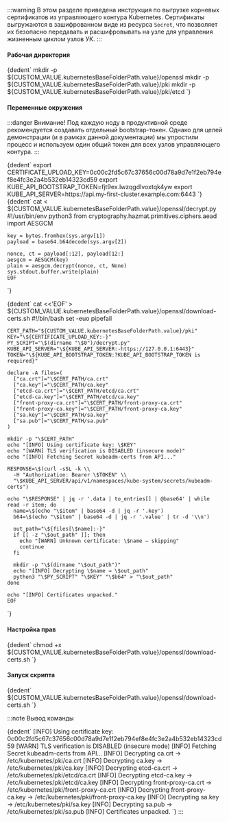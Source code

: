 

:::warning
В этом разделе приведена инструкция по выгрузке корневых сертификатов из управляющего контура Kubernetes. Сертификаты выгружаются в зашифрованном виде из ресурса `Secret`, что позволяет их безопасно передавать и расшифровывать на узле для управления жизненным циклом узлов УК.
:::

<h4>Рабочая директория</h4>
<CodeBlock language="bash">
  {dedent`
    mkdir -p ${CUSTOM_VALUE.kubernetesBaseFolderPath.value}/openssl
    mkdir -p ${CUSTOM_VALUE.kubernetesBaseFolderPath.value}/pki
    mkdir -p ${CUSTOM_VALUE.kubernetesBaseFolderPath.value}/pki/etcd
  `}
</CodeBlock>

<h4>Переменные окружения</h4>

:::danger Внимание!
  Под каждую ноду в продуктивной среде рекомендуется создавать отдельный bootstrap-токен.
  Однако для целей демонстрации (и в рамках данной документации) мы упростили процесс и используем один общий токен для всех узлов управляющего контура.
:::

<CodeBlock language="bash">
  {dedent`
    export CERTIFICATE_UPLOAD_KEY=0c00c2fd5c67c37656c00d78a9d7e1f2eb794ef8e4fc3e2a4b532eb14323cd59
    export KUBE_API_BOOTSTRAP_TOKEN=fjt9ex.lwzqgdlvoxtqk4yw
    export KUBE_API_SERVER=https://api.my-first-cluster.example.com:6443
  `}
</CodeBlock>

<CodeBlock language="bash">
  {dedent`
    cat <<EOF > ${CUSTOM_VALUE.kubernetesBaseFolderPath.value}/openssl/decrypt.py
    #!/usr/bin/env python3
    from cryptography.hazmat.primitives.ciphers.aead import AESGCM

    key = bytes.fromhex(sys.argv[1])
    payload = base64.b64decode(sys.argv[2])

    nonce, ct = payload[:12], payload[12:]
    aesgcm = AESGCM(key)
    plain = aesgcm.decrypt(nonce, ct, None)
    sys.stdout.buffer.write(plain)
    EOF

`}

</CodeBlock>

<CodeBlock language="bash">
  {dedent`
    cat <<'EOF' > ${CUSTOM_VALUE.kubernetesBaseFolderPath.value}/openssl/download-certs.sh
    #!/bin/bash
    set -euo pipefail

    CERT_PATH="${CUSTOM_VALUE.kubernetesBaseFolderPath.value}/pki"
    KEY="\${CERTIFICATE_UPLOAD_KEY:-}"
    PY_SCRIPT="\$(dirname "\$0")/decrypt.py"
    KUBE_API_SERVER="\${KUBE_API_SERVER:-https://127.0.0.1:6443}"
    TOKEN="\${KUBE_API_BOOTSTRAP_TOKEN:?KUBE_API_BOOTSTRAP_TOKEN is required}"

    declare -A files=(
      ["ca.crt"]="\$CERT_PATH/ca.crt"
      ["ca.key"]="\$CERT_PATH/ca.key"
      ["etcd-ca.crt"]="\$CERT_PATH/etcd/ca.crt"
      ["etcd-ca.key"]="\$CERT_PATH/etcd/ca.key"
      ["front-proxy-ca.crt"]="\$CERT_PATH/front-proxy-ca.crt"
      ["front-proxy-ca.key"]="\$CERT_PATH/front-proxy-ca.key"
      ["sa.key"]="\$CERT_PATH/sa.key"
      ["sa.pub"]="\$CERT_PATH/sa.pub"
    )

    mkdir -p "\$CERT_PATH"
    echo "[INFO] Using certificate key: \$KEY"
    echo "[WARN] TLS verification is DISABLED (insecure mode)"
    echo "[INFO] Fetching Secret kubeadm-certs from API..."

    RESPONSE=\$(curl -sSL -k \\
      -H "Authorization: Bearer \$TOKEN" \\
      "\$KUBE_API_SERVER/api/v1/namespaces/kube-system/secrets/kubeadm-certs")

    echo "\$RESPONSE" | jq -r '.data | to_entries[] | @base64' | while read -r item; do
      name=\$(echo "\$item" | base64 -d | jq -r '.key')
      b64=\$(echo "\$item" | base64 -d | jq -r '.value' | tr -d '\\n')

      out_path="\${files[\$name]:-}"
      if [[ -z "\$out_path" ]]; then
        echo "[WARN] Unknown certificate: \$name — skipping"
        continue
      fi

      mkdir -p "\$(dirname "\$out_path")"
      echo "[INFO] Decrypting \$name → \$out_path"
      python3 "\$PY_SCRIPT" "\$KEY" "\$b64" > "\$out_path"
    done

    echo "[INFO] Certificates unpacked."
    EOF

`}

</CodeBlock>

<h4>Настройка прав</h4>
<CodeBlock language="yaml">
  {dedent`
    chmod +x ${CUSTOM_VALUE.kubernetesBaseFolderPath.value}/openssl/download-certs.sh
  `}
</CodeBlock>

<h4>Запуск скрипта</h4>
<CodeBlock language="yaml">
  {dedent`
    ${CUSTOM_VALUE.kubernetesBaseFolderPath.value}/openssl/download-certs.sh
  `}
</CodeBlock>

:::note Вывод команды

<CodeBlock language="yaml">
  {dedent`
    [INFO] Using certificate key: 0c00c2fd5c67c37656c00d78a9d7e1f2eb794ef8e4fc3e2a4b532eb14323cd59
    [WARN] TLS verification is DISABLED (insecure mode)
    [INFO] Fetching Secret kubeadm-certs from API...
    [INFO] Decrypting ca.crt → /etc/kubernetes/pki/ca.crt
    [INFO] Decrypting ca.key → /etc/kubernetes/pki/ca.key
    [INFO] Decrypting etcd-ca.crt → /etc/kubernetes/pki/etcd/ca.crt
    [INFO] Decrypting etcd-ca.key → /etc/kubernetes/pki/etcd/ca.key
    [INFO] Decrypting front-proxy-ca.crt → /etc/kubernetes/pki/front-proxy-ca.crt
    [INFO] Decrypting front-proxy-ca.key → /etc/kubernetes/pki/front-proxy-ca.key
    [INFO] Decrypting sa.key → /etc/kubernetes/pki/sa.key
    [INFO] Decrypting sa.pub → /etc/kubernetes/pki/sa.pub
    [INFO] Certificates unpacked.
  `}
</CodeBlock>
:::
